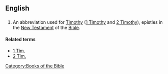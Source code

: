 {{see|Tim|tim|TIM}}
==English==
==={{abbreviation}}===
{{infl|en|abbreviation}}
# {{biblical}} An abbreviation used for [[Timothy]] ([[1 Timothy]] and [[2 Timothy]]), epistles in the [[New Testament]] of the [[Bible]].

====Related terms====
*[[1 Tim.]]
*[[2 Tim.]]

[[Category:Books of the Bible]]